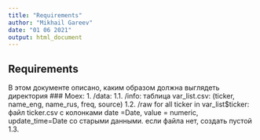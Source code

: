 ```yaml
---
title: "Requirements"
author: "Mikhail Gareev"
date: "01 06 2021"
output: html_document
---
```

## Requirements
В этом документе описано, каким образом должна выглядеть директория 
### Moex:
1. /data:
  1.1. /info: таблица var_list.csv: (ticker, name_eng, name_rus, freq, source)
  1.2. /raw for all ticker in var_list$ticker: файл ticker.csv с колонками date =Date, value = numeric, update_time=Date со старыми данными. если файла нет, создать пустой
  1.3. 
  

